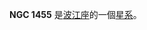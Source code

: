 {{NGCInfoBox|NGCID=NGC 1455|發現者=法蘭斯·萊文沃思|發現日期=1886年-月-日|其他編號=NGC 1452,ESO 549-12,MCG -3-10-44|曆元=J2000.0|赤經=3時45分22.3秒
|赤緯=-18°37'59"|星座=波江座|星體=星系|星等=11.9|表面亮度=13.3|藍等=12.8}}

'''NGC 1455''' 是[[波江座|波江座]]的一個[[星系|星系]]。

{{NGCReference|1455}}
{{Catalogs|NGC=1455}}